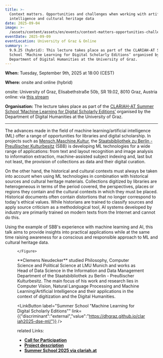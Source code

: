 ```yaml
---
title: >-
  Context matters. Opportunities and challenges when working with artificial
  intelligence and cultural heritage data
date: 2025-09-04
image: >-
  /assets/content/assets/en/events/context-matters-opportunities-challenges-ai-ch-data/image.png
eventDate: 2025-09-09
eventLocation: University of Graz & Online
summary: >-
  9.9.25 (hybrid): This lecture takes place as part of the CLARIAH-AT Summer
  School ‘Machine Learning for Digital Scholarly Editions’ organised by the
  Department of Digital Humanities at the University of Graz.
---
```

**When:** Tuesday, September 9th, 2025 at 18:00 (CEST)

**Where:** onsite and online (hybrid)

onsite: University of Graz, Elisabethstraße 50b, SR 19.02, 8010 Graz, Austria\
online: via [this stream](https://unimeet.uni-graz.at/b/sch-pwq-3w3-ioy)

**Organisation:** The lecture takes place as part of the [CLARIAH-AT Summer School ‘Machine Learning for Digital Scholarly Editions’](https://dhgraz.github.io/clariah2025-dse-ml/) organised by the Department of Digital Humanities at the University of Graz.

---

The advances made in the field of machine learning/artificial intelligence (ML) offer a range of opportunities for libraries and digital scholarship. In projects such as [Mensch.Maschine.Kultur](https://staatsbibliothek-berlin.de/die-staatsbibliothek/projekte/project-id-1168-2022), the [Staatsbibliothek zu Berlin - Preußischer Kulturbesitz](https://mmk.sbb.berlin/) (SBB) is developing ML technologies for a wide range of applications: from text and layout recognition and image analysis to information extraction, machine-assisted subject indexing and, last but not least, the provision of collections as data and their digital curation.&#x20;

On the other hand, the historical and cultural contexts must always be taken into account when using ML technologies in combination with historical sources and cultural heritage materials. Collections digitized by libraries are heterogeneous in terms of the period covered, the perspectives, places or regions they contain and the cultural contexts in which they must be placed. Historical documents often contain distortions that no longer correspond to today's ethical values. While historians are trained to classify sources and apply source criticism as a methodological tool, AI systems developed by industry are primarily trained on modern texts from the Internet and cannot do this.&#x20;

Using the example of SBB's experience with machine learning and AI, this talk aims to provide insights into practical applications while at the same time raising awareness for a conscious and responsible approach to ML and cultural heritage data.

<Grid layout="two-columns" alignment="stretch">
  <GridItem alignment="stretch">
    <Figure src="/assets/content/assets/en/events/context-matters-opportunities-challenges-ai-ch-data/cneud.jpg" alt="Picture of Clemens Neudecker" alignment="center">

    </Figure>
  </GridItem>

  <GridItem alignment="stretch">
    **Clemens Neudecker** studied Philosophy, Computer Science and Political Science at LMU Munich and works as Head of Data Science in the Information and Data Management Department of the Staatsbibliothek zu Berlin - Preußischer Kulturbesitz. The main focus of his work and research lies in Computer Vision, Natural Language Processing and Machine Learning/Artificial Intelligence and their applications in the context of digitization and the Digital Humanities.
  </GridItem>
</Grid>



<LinkButton label="Summer School &#x22;Machine Learning for Digital Scholarly Editions&#x22;" link={{"discriminant":"external","value":"https://dhgraz.github.io/clariah2025-dse-ml/"}} />

related Links:

* [**Call for Participation**](https://clariah.at/en/news/cfp-summerschool2025/)
* [**Project description**](https://clariah.at/de/projects/summer-school-ml-for-digital-editions/)&#x20;
* [**Summer School 2025 via clariah.at**](https://clariah.at/de/summerschool2025/)
